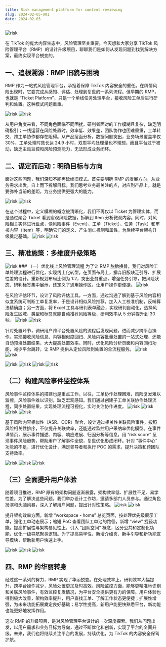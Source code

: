 ```yaml
---
title: Risk management platform for content reviewing
slug: 2024-02-05-001
date: 2024-02-05
---
```


<Image src="/risk/risk_01.png" alt="risk" className="mb-6 rounded-lg" />

在 TikTok 的庞大内容生态中，风险管理至关重要。今天想和大家分享 TikTok 风险管理平台（RMP）的设计升级项目，聊聊我们是如何从发现问题到找到解决方案，最终实现平台蜕变的。

## 一、追根溯源：RMP 旧貌与困境

RMP 作为一站式风险管理平台，承担着保障 TikTok 内容安全的重任。在舆情风险出现时，它要完成从感知、评估、处理到复盘的一系列流程。但早期的 RMP，也就是 “Ticket Platform”，只是一个单线任务处理平台，接收风险工单后进行研判和处置。这种模式问题重重。

<Image src="/risk/risk_02.png" alt="risk" className="rounded-lg my-3" />
<Image src="/risk/risk_03.png" alt="risk" className="rounded-lg my-3" />

从用户角度来看，不同角色面临不同困扰。研判者面对的工作模糊且复杂，缺乏明确指引；一线运营在风险处置时，效率低、效果差，团队协作也困难重重，工单转交、跨工单协作都存在阻碍。从产品层面分析，数据问题突出，业务场景覆盖率仅 30%，工单处理时效长达 24.9 小时，双周平均处理量也不理想，而且平台过于被动，缺乏主动监控和风险预测能力，无法形成业务闭环。

## 二、谋定而后动：明确目标与方向

面对这些问题，我们深知不能再延续旧模式。首先要明确 RMP 的发展方向，从业务需求出发，自上而下拆解目标。我们思考业务最关注的点，对应到产品上，就是要弥补当前的差距，为业务提供更强大的能力。

<Image src="/risk/risk_04.png" alt="risk" className="rounded-lg my-3" />
<Image src="/risk/risk_05.png" alt="risk" className="rounded-lg my-3" />

在这个过程中，定义模糊的概念被清晰化，我们不再仅以 Ticket 为管理实体，而是通过聚合 Ticket 看到宏观风险数据，拆解到 Item 分析微观内容。同时，对风险相关实体进行盘点，像风险事件（Event）、工单（Ticket）、任务（Task）和审核内容（Item）等，明确它们的定义、产生消亡机制和属性，为后续平台架构升级奠定基础。
<Image src="/risk/risk_06.png" alt="risk" className="rounded-lg my-3" />
<Image src="/risk/risk_07.png" alt="risk" className="rounded-lg my-3" />

## 三、精准施策：多维度升级策略
<Image src="/risk/risk_08.png" alt="risk" className="rounded-lg my-3" />
### （一）优化线上风险管理流程
为了让 RMP 脱胎换骨，我们对风险工单处理流程进行优化，实现线上化转型。在页面布局上，摒弃旧版缺乏引导、扩展性差的设计。重新规划布局比例为 1:2，突出业务重点，增强任务引导，把风险状态、研判标签集中展示，还定义了通用操作区，让用户操作更便捷。
<Image src="/risk/risk_09.png" alt="risk" className="rounded-lg my-3" />

在风险评估环节，设计了风险评估工具。一方面，通过沟通了解到基于风险内容相似度系统可判断工单复发率，于是设计相似风险推荐，加入人工校准机制，反哺算法精确度；另一方面，将 Excel 工具与研判表单融合，实现研判自动化，选择风险发生区域、类型和标签就能自动推荐风险等级，研判效率从 5 分钟提升到 30 秒。
<Image src="/risk/risk_10.png" alt="risk" className="rounded-lg my-3" />
<Image src="/risk/risk_011.png" alt="risk" className="rounded-lg my-3" />

针对处置环节，调研用户跨平台处置风险的流程后发现问题，进而减少跨平台操作。实现接收风险信息、内容相似度回扫、风险内容批量处置的一站式处理，还能自动预填处置结果，大大提高处置效率。同时，优化风险分析页面和内容回扫功能，减少平台跳转，让 RMP 提供从定位风险到处置的全流程服务。
<Image src="/risk/risk_012.png" alt="risk" className="rounded-lg my-3" />
<Image src="/risk/risk_013.png" alt="risk" className="rounded-lg my-3" />

<Image src="/risk/risk_014.png" alt="risk" className="rounded-lg my-3" />
<Image src="/risk/risk_015.png" alt="risk" className="rounded-lg my-3" />
<Image src="/risk/risk_016.png" alt="risk" className="rounded-lg my-3" />
<Image src="/risk/risk_017.png" alt="risk" className="rounded-lg my-3" />

## （二）构建风险事件监控体系
风险事件监控体系的搭建也是重点工作。以往，工单协作处理困难，风险复发难以监控，风险事件难以识别，缺乏宏观感知。我们通过创建子工单关联协作处理流程，同步处置结果，实现处理流程可视化，实时关注协作进度。
<Image src="/risk/risk_018.png" alt="risk" className="rounded-lg my-3" />
<Image src="/risk/risk_019.png" alt="risk" className="rounded-lg my-3" />
<Image src="/risk/risk_020.png" alt="risk" className="rounded-lg my-3" />
<Image src="/risk/risk_021.png" alt="risk" className="rounded-lg my-3" />

基于风险内容相似性（ASR、OCR）聚合，设计通过相关性关联风险事件，按照风险相关性排序，不仅提升关联效率，还能通过监控用户采纳率优化模型。在事件详情页，展示事件描述、内容、响应进展、归因分析等信息，用 “risk score” 呈现事件风险趋势，帮助用户了解事件全貌，复盘优化形成闭环。针对 “事件中心” 功能的不足，进行优化设计，满足领导者和执行 POC 的需求，提升决策和跨团队支持效率。

<Image src="/risk/risk_022.png" alt="risk" className="rounded-lg my-3" />
<Image src="/risk/risk_023.png" alt="risk" className="rounded-lg my-3" />
<Image src="/risk/risk_024.png" alt="risk" className="rounded-lg my-3" />

## （三）全面提升用户体验

随着项目推进，RMP 原有的架构问题逐渐暴露，架构效率低、扩展性不足、易学性差。为了解决这些问题，我们举办设计工作坊，邀请多部门人员参与。通过角色扮演和头脑风暴，深入了解用户问题，提出针对性策略。
<Image src="/risk/risk_025.png" alt="risk" className="rounded-lg my-3" />
<Image src="/risk/risk_026.png" alt="risk" className="rounded-lg my-3" />

提升架构效率方面，新增 “workspace - home” 总览页面，按处理优先级展示工单，强化工单动态展示；缩短 PoC 查看团队工单池的路径，新增 “view” 捷径功能。提高扩展性与架构易见性上，引入 “团队空间” 概念，区分公共和定制化功能，优化一级导航聚类逻辑。为了提高易学性，新增介绍页、新手引导和新功能宣导模块，帮助新用户快速上手。

<Image src="/risk/risk_027.png" alt="risk" className="rounded-lg my-3" />
<Image src="/risk/risk_028.png" alt="risk" className="rounded-lg my-3" />
<Image src="/risk/risk_029.png" alt="risk" className="rounded-lg my-3" />

## 四、RMP 的华丽转身
经过这一系列的努力，RMP 实现了华丽蜕变。在处理效率上，研判效率大幅提升，跨平台操作减少，风险处置更加及时高效。风险监控方面，能够更精准地识别和关联风险事件，有效监控复发情况，为平台安全提供更有力的保障。用户体验也得到极大改善，架构效率提升，用户查找工单、了解工作状态更便捷；扩展性增强，为未来功能拓展奠定良好基础；易学性提高，新用户能更快熟悉平台，新功能也能更好地发挥作用。

这次 RMP 的升级项目，是对风险管理平台设计的一次深度探索。我们从问题出发，以用户需求和业务目标为导向，通过不断优化和创新，实现了平台的全面升级。未来，我们也将继续关注平台的发展，持续优化，为 TikTok 的内容安全保驾护航。